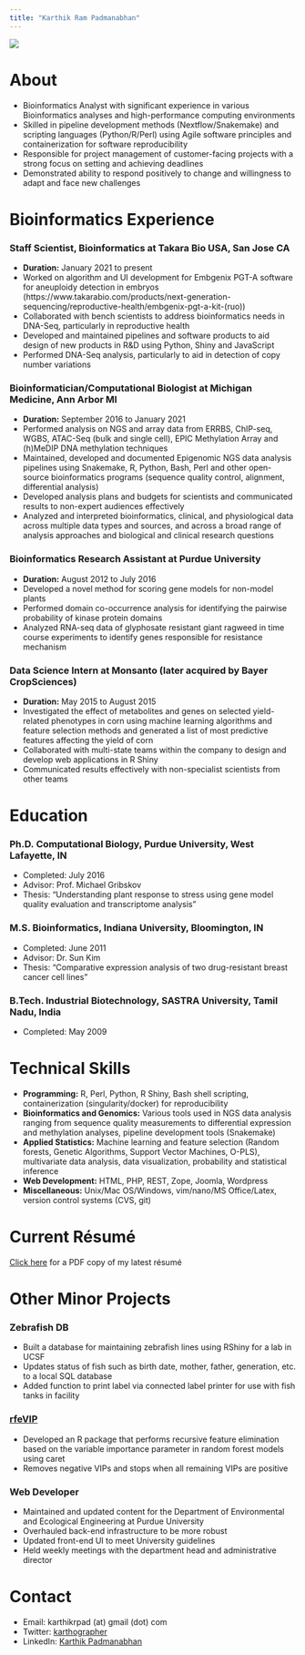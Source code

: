 ```yaml
---
title: "Karthik Ram Padmanabhan"
---
```


![](images/dna.jpg)

# About 

- Bioinformatics Analyst with significant experience in various Bioinformatics analyses and high-performance computing environments
- Skilled in pipeline development methods (Nextflow/Snakemake) and scripting languages (Python/R/Perl) using Agile software principles and containerization for software reproducibility
- Responsible for project management of customer-facing projects with a strong focus on setting and achieving deadlines
- Demonstrated ability to respond positively to change and willingness to adapt and face new challenges

# Bioinformatics Experience

### Staff Scientist, Bioinformatics at Takara Bio USA, San Jose CA
- **Duration:** January 2021 to present
- Worked on algorithm and UI development for Embgenix PGT-A software for aneuploidy detection in embryos (https://www.takarabio.com/products/next-generation-sequencing/reproductive-health/embgenix-pgt-a-kit-(ruo)) 
- Collaborated with bench scientists to address bioinformatics needs in DNA-Seq, particularly in reproductive health
- Developed and maintained pipelines and software products to aid design of new products in R&D using Python, Shiny and JavaScript
- Performed DNA-Seq analysis, particularly to aid in detection of copy number variations

### Bioinformatician/Computational Biologist at Michigan Medicine, Ann Arbor MI
- **Duration:** September 2016 to January 2021
- Performed analysis on NGS and array data from ERRBS, ChIP-seq, WGBS, ATAC-Seq (bulk and single cell), EPIC Methylation Array and (h)MeDIP DNA methylation techniques
- Maintained, developed and documented Epigenomic NGS data analysis pipelines using Snakemake, R, Python, Bash, Perl and other open-source bioinformatics programs (sequence quality control, alignment, differential analysis)
- Developed analysis plans and budgets for scientists and communicated results to non-expert audiences effectively
- Analyzed and interpreted bioinformatics, clinical, and physiological data across multiple data types and sources, and across a broad range of analysis approaches and biological and clinical research questions

### Bioinformatics Research Assistant at Purdue University 
- **Duration:** August 2012 to July 2016
- Developed a novel method for scoring gene models for non-model plants
- Performed domain co-occurrence analysis for identifying the pairwise probability of kinase protein domains
- Analyzed RNA-seq data of glyphosate resistant giant ragweed in time course experiments to identify genes responsible for resistance mechanism

### Data Science Intern at Monsanto (later acquired by Bayer CropSciences)
- **Duration:** May 2015 to August 2015
- Investigated the effect of metabolites and genes on selected yield-related phenotypes in corn using machine learning algorithms and feature selection methods and generated a list of most predictive features affecting the yield of corn
- Collaborated with multi-state teams within the company to design and develop web applications in R Shiny
- Communicated results effectively with non-specialist scientists from other teams

# Education

### Ph.D. Computational Biology, Purdue University, West Lafayette, IN 
- Completed: July 2016 
- Advisor: Prof. Michael Gribskov
- Thesis: “Understanding plant response to stress using gene model quality evaluation and transcriptome analysis”

### M.S. Bioinformatics, Indiana University, Bloomington, IN 
- Completed: June 2011
- Advisor: Dr. Sun Kim
- Thesis: “Comparative expression analysis of two drug-resistant breast cancer cell lines” 

### B.Tech. Industrial Biotechnology, SASTRA University, Tamil Nadu, India
- Completed: May 2009

# Technical Skills 

- **Programming:** R, Perl, Python, R Shiny, Bash shell scripting, containerization (singularity/docker) for reproducibility
- **Bioinformatics and Genomics:** Various tools used in NGS data analysis ranging from sequence quality measurements to differential expression and methylation analyses, pipeline development tools (Snakemake)
- **Applied Statistics:** Machine learning and feature selection (Random forests, Genetic Algorithms, Support Vector Machines, O-PLS), multivariate data analysis, data visualization, probability and statistical inference
- **Web Development:** HTML, PHP, REST, Zope, Joomla, Wordpress
- **Miscellaneous:** Unix/Mac OS/Windows, vim/nano/MS Office/Latex, version control systems (CVS, git)

# Current Résumé

[Click here](resume/KRPadmanabhan_Resume.pdf) for a PDF copy of my latest résumé 

# Other Minor Projects 

### Zebrafish DB

- Built a database for maintaining zebrafish lines using RShiny for a lab in UCSF
- Updates status of fish such as birth date, mother, father, generation, etc. to a local SQL database 
- Added function to print label via connected label printer for use with fish tanks in facility 

### [rfeVIP](https://github.com/kpadm/rfeVIP)

- Developed an R package that performs recursive feature elimination based on the variable importance parameter in random forest models using caret 
- Removes negative VIPs and stops when all remaining VIPs are positive

### Web Developer

- Maintained and updated content for the Department of Environmental and Ecological Engineering at Purdue University 
- Overhauled back-end infrastructure to be more robust
- Updated front-end UI to meet University guidelines 
- Held weekly meetings with the department head and administrative director

# Contact

- Email: karthikrpad (at) gmail (dot) com
- Twitter: [karthographer](https://twitter.com/karthographer)
- LinkedIn: [Karthik Padmanabhan](https://www.linkedin.com/in/karthikrpad)
